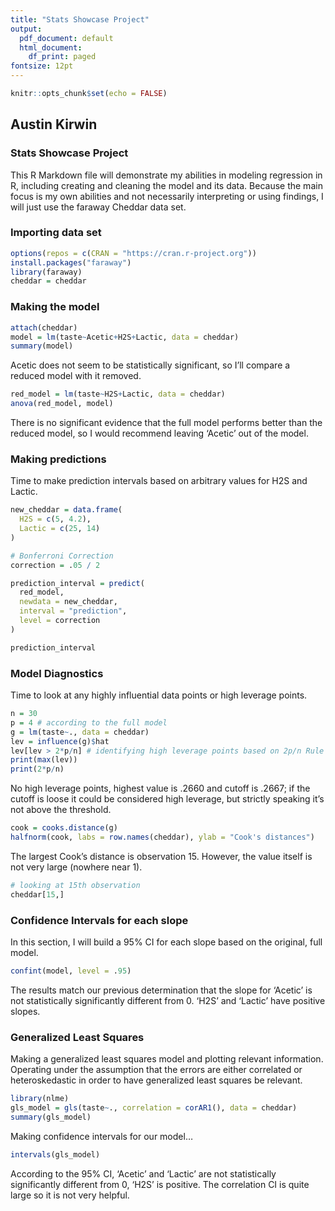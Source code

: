 ---
title: "Stats Showcase Project"
output:
  pdf_document: default
  html_document:
    df_print: paged
fontsize: 12pt
---

```{r setup, include=FALSE}
knitr::opts_chunk$set(echo = FALSE)
```

## Austin Kirwin
### Stats Showcase Project

This R Markdown file will demonstrate my abilities in modeling regression in R, including creating and cleaning the model and its data. Because the main focus is my own abilities and not necessarily interpreting or using findings, I will just use the faraway Cheddar data set.

### Importing data set

```{r}
options(repos = c(CRAN = "https://cran.r-project.org"))
install.packages("faraway")
library(faraway)
cheddar = cheddar
```


### Making the model

```{r}
attach(cheddar)
model = lm(taste~Acetic+H2S+Lactic, data = cheddar)
summary(model)
```
Acetic does not seem to be statistically significant, so I'll compare a reduced model with it removed.

```{r}
red_model = lm(taste~H2S+Lactic, data = cheddar)
anova(red_model, model)
```
There is no significant evidence that the full model performs better than the reduced model, so I would recommend leaving 'Acetic' out of the model.

### Making predictions

Time to make prediction intervals based on arbitrary values for H2S and Lactic.

```{r}
new_cheddar = data.frame(
  H2S = c(5, 4.2),
  Lactic = c(25, 14)
)

# Bonferroni Correction
correction = .05 / 2

prediction_interval = predict(
  red_model,
  newdata = new_cheddar,
  interval = "prediction",
  level = correction
)

prediction_interval
```
### Model Diagnostics

Time to look at any highly influential data points or high leverage points.

```{r}
n = 30
p = 4 # according to the full model
g = lm(taste~., data = cheddar)
lev = influence(g)$hat
lev[lev > 2*p/n] # identifying high leverage points based on 2p/n Rule of Thumb
print(max(lev))
print(2*p/n)
```
No high leverage points, highest value is .2660 and cutoff is .2667; if the cutoff is loose it could be considered high leverage, but strictly speaking it's not above the threshold.

```{r}
cook = cooks.distance(g)
halfnorm(cook, labs = row.names(cheddar), ylab = "Cook's distances")
```
The largest Cook's distance is observation 15. However, the value itself is not very large (nowhere near 1).

```{r}
# looking at 15th observation
cheddar[15,]
```
### Confidence Intervals for each slope

In this section, I will build a 95% CI for each slope based on the original, full model.

```{r}
confint(model, level = .95)
```
The results match our previous determination that the slope for 'Acetic' is not statistically significantly different from 0. 'H2S' and 'Lactic' have positive slopes.

### Generalized Least Squares

Making a generalized least squares model and plotting relevant information. Operating under the assumption that the errors are either correlated or heteroskedastic in order to have generalized least squares be relevant.

```{r}
library(nlme)
gls_model = gls(taste~., correlation = corAR1(), data = cheddar)
summary(gls_model)
```
Making confidence intervals for our model...
```{r}
intervals(gls_model)
```
According to the 95% CI, 'Acetic' and 'Lactic' are not statistically significantly different from 0, 'H2S' is positive. The correlation CI is quite large so it is not very helpful.























